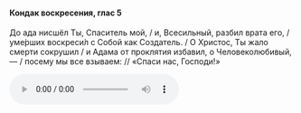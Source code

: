 #### Кондак воскресения, глас 5

До ада нисшёл Ты, Спаситель мой, / и, Всесильный, разбил врата его, / уме́рших воскреси́л с Собой как Создатель. / О Христос, Ты жало смерти сокрушил / и Адама от проклятия избавил, о Человеколюбивый, — / посему мы все взываем: // «Спаси нас, Господи!»

<audio controls>
    <source
        src="https://psmb-neos-resources.hb.bizmrg.com/target/psmb/5b48f8336a5cce914642f682079cf5d2568286c3/%D0%9A%D0%BE%D0%BD%D0%B4%D0%B0%D0%BA%20%D0%B3%D0%BB%D0%B0%D1%81%205.mp3"
        type="audio/mpeg"
    />
</audio>
